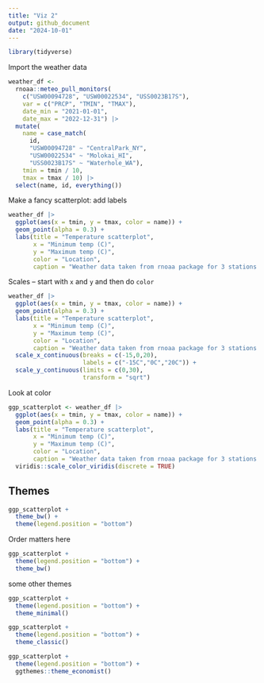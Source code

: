 ```yaml
---
title: "Viz 2"
output: github_document
date: "2024-10-01"
---
```


```r
library(tidyverse)
```

Import the weather data
```r
weather_df <- 
  rnoaa::meteo_pull_monitors(
    c("USW00094728", "USW00022534", "USS0023B17S"),
    var = c("PRCP", "TMIN", "TMAX"), 
    date_min = "2021-01-01",
    date_max = "2022-12-31") |>
  mutate(
    name = case_match(
      id, 
      "USW00094728" ~ "CentralPark_NY", 
      "USW00022534" ~ "Molokai_HI",
      "USS0023B17S" ~ "Waterhole_WA"),
    tmin = tmin / 10,
    tmax = tmax / 10) |>
  select(name, id, everything())
```

Make a fancy scatterplot: add labels
```r
weather_df |>
  ggplot(aes(x = tmin, y = tmax, color = name)) + 
  geom_point(alpha = 0.3) + 
  labs(title = "Temperature scatterplot",
       x = "Minimum temp (C)",
       y = "Maximum temp (C)",
       color = "Location",
       caption = "Weather data taken from rnoaa package for 3 stations.")
```

Scales -- start with `x` and `y` and then do `color`
```r
weather_df |>
  ggplot(aes(x = tmin, y = tmax, color = name)) + 
  geom_point(alpha = 0.3) + 
  labs(title = "Temperature scatterplot",
       x = "Minimum temp (C)",
       y = "Maximum temp (C)",
       color = "Location",
       caption = "Weather data taken from rnoaa package for 3 stations.") + 
  scale_x_continuous(breaks = c(-15,0,20),
                     labels = c("-15C","0C","20C")) + 
  scale_y_continuous(limits = c(0,30),
                     transform = "sqrt") 
```

Look at color

```r
ggp_scatterplot <- weather_df |>
  ggplot(aes(x = tmin, y = tmax, color = name)) + 
  geom_point(alpha = 0.3) + 
  labs(title = "Temperature scatterplot",
       x = "Minimum temp (C)",
       y = "Maximum temp (C)",
       color = "Location",
       caption = "Weather data taken from rnoaa package for 3 stations.") +
  viridis::scale_color_viridis(discrete = TRUE) 
```

## Themes

```r
ggp_scatterplot + 
  theme_bw() +
  theme(legend.position = "bottom")
```

Order matters here
```r
ggp_scatterplot + 
  theme(legend.position = "bottom") +
  theme_bw() 
```

some other themes
```r
ggp_scatterplot + 
  theme(legend.position = "bottom") +
  theme_minimal() 
```

```r
ggp_scatterplot + 
  theme(legend.position = "bottom") +
  theme_classic() 
```

```r
ggp_scatterplot + 
  theme(legend.position = "bottom") +
  ggthemes::theme_economist() 
```